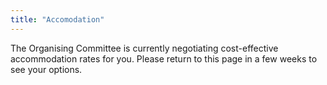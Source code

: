 ```yaml
---
title: "Accomodation"
---
```


The Organising Committee is currently negotiating cost-effective accommodation rates for you. Please return to this page in a few weeks to see your options.
